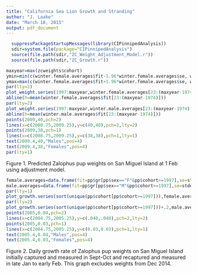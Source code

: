 ---
title: "California Sea Lion Growth and Stranding"
author: "J. Laake"
date: "March 18, 2015"
output: pdf_document
---


```{r,results="hide",echo=FALSE}
  suppressPackageStartupMessages(library(CIPinnipedAnalysis))
  sdir=system.file(package="CIPinnipedAnalysis")
  source(file.path(sdir,"ZC_Weight_Adjustment_Model.r"))
  source(file.path(sdir,"ZC_Growth.r"))
```

```{r,echo=FALSE,fig.width=6,fig.height=7,dpi=300}
maxyear=max(zcweights$cohort)
ymin=min(c(winter.female.averages$fit-1.96*winter.female.averages$se, winter.male.averages$fit-1.96*winter.male.averages$se))*.9
ymax=max(c(winter.female.averages$fit+1.96*winter.female.averages$se, winter.male.averages$fit+1.96*winter.male.averages$se))*1.1
par(lty=1)
plot_weight.series(1997:maxyear,winter.female.averages[23:(maxyear-1974),],xlim=c(1997,maxyear),ylim=c(ymin,ymax),xaxp=c(1997,maxyear,maxyear-1997),date="1 Feb")
abline(h=mean(winter.female.averages$fit[23:(maxyear-1974)]))
par(lty=2)
plot_weight.series(1997:maxyear,winter.male.averages[23:(maxyear-1974),],pch=2,add=TRUE,slty=1,date="1 Feb")
abline(h=mean(winter.male.averages$fit[23:(maxyear-1974)]))
points(2009,40,pch=2)
lines(x=c(2008.75,2009.25),y=c(40,40),pch=2,lty=2)
points(2009,38,pch=1)
lines(x=c(2008.75,2009.25),y=c(38,38),pch=1,lty=1)
text(2009.4,40,"Males",pos=4)
text(2009.4,38,"Females",pos=4)
par(lty=1)
```

Figure 1. Predicted Zalophus pup weights on San Miguel Island at 1 Feb using adjustment model.



```{r,echo=FALSE,fig.width=6,fig.height=7,dpi=300}
female.averages=data.frame(fit=pp$gr[pp$sex=="F"&pp$cohort>=1997],se=stderrors[as.numeric(row.names(pp[pp$sex=="F"&pp$cohort>=1997,]))])
male.averages=data.frame(fit=pp$gr[pp$sex=="M"&pp$cohort>=1997],se=stderrors[as.numeric(row.names(pp[pp$sex=="M"&pp$cohort>=1997,]))])
par(lty=1)
plot_growth.series(sort(unique(pp$cohort[pp$cohort>=1997])),female.averages,ylim=c(0,.12),xaxp=c(1998,2014,8))
par(lty=2)
plot_growth.series(sort(unique(pp$cohort[pp$cohort>=1997]))+.2,male.averages,pch=2,add=TRUE,slty=1)
points(2005,0.04,pch=2)
lines(x=c(2004.75,2005.25),y=c(.040,.040),pch=2,lty=2)
points(2005,0.03,pch=1)
lines(x=c(2004.75,2005.25),y=c(0.03,0.03),pch=1,lty=1)
text(2005.4,0.04,"Males",pos=4)
text(2005.4,0.03,"Females",pos=4)
```

Figure 2. Daily growth rate of Zalophus pup weights on San Miguel Island initially captured and measured in Sept-Oct and recaptured and measured in late Jan to early Feb. This graph excludes weights from Dec 2014.



